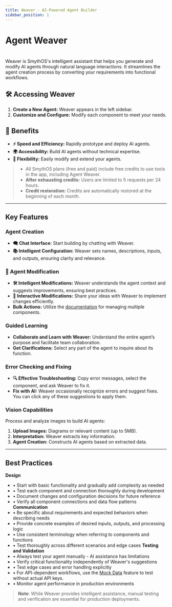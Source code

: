 ```yaml
---
title: Weaver - AI-Powered Agent Builder
sidebar_position: 1
---
```


# Agent Weaver

<CardGrid>
  <Card
    title="Navigation"
    description="Install and set up Weaver SDK"
    to="/docs/agent-weaver/navigation"
  />
</CardGrid>

# 
Weaver is SmythOS's intelligent assistant that helps you generate and modify AI agents through natural language interactions. It streamlines the agent creation process by converting your requirements into functional workflows.

## 🛠 Accessing Weaver

1. **Create a New Agent:** Weaver appears in the left sidebar.
2. **Customize and Configure:** Modify each component to meet your needs.

## 🎯 Benefits

- **⚡ Speed and Efficiency:** Rapidly prototype and deploy AI agents.
- **🌍 Accessibility:** Build AI agents without technical expertise.
- **🔄 Flexibility:** Easily modify and extend your agents.

>- All SmythOS plans (free and paid) include free credits to use tools in the app, including Agent Weaver.
>- **After exhausting credits:** Users are limited to 5 requests per 24 hours.
>- **Credit restoration:** Credits are automatically restored at the beginning of each month.

---

## Key Features

<Arcade src="https://demo.arcade.software/XQM8Ycf7Hh9C9PNqGxOq?embed&embed_mobile=tab&embed_desktop=inline&show_copy_link=true" title="Weaver | SmythOS" />

### Agent Creation 

- **🗨️ Chat Interface:** Start building by chatting with Weaver.
- **📚 Intelligent Configuration:** Weaver sets names, descriptions, inputs, and outputs, ensuring clarity and relevance.

### 🔧 Agent Modification

- **🛠️ Intelligent Modifications:** Weaver understands the agent context and suggests improvements, ensuring best practices.
- **💬 Interactive Modifications:** Share your ideas with Weaver to implement changes efficiently.
- **Bulk Actions:** Utilize the [documentation](core_concepts/bulk-actions) for managing multiple components.

### Guided Learning 

- **Collaborate and Learn with Weaver:** Understand the entire agent’s purpose and facilitate team collaboration.
- **Get Clarifications:** Select any part of the agent to inquire about its function.

### Error Checking and Fixing 

- **🔍 Effective Troubleshooting:** Copy error messages, select the component, and ask Weaver to fix it. 
- **Fix with AI:** Weaver occasionally recognize errors and suggest fixes. You can click any of these suggestions to apply them.

### Vision Capabilities 

Process and analyze images to build AI agents:

1. **Upload Images:** Diagrams or relevant content (up to 5MB).
2. **Interpretation:** Weaver extracts key information.
3. **Agent Creation:** Constructs AI agents based on extracted data.

---

## Best Practices

**Design**
- • Start with basic functionality and gradually add complexity as needed
- • Test each component and connection thoroughly during development
- • Document changes and configuration decisions for future reference
- • Verify all component connections and data flow patterns
**Communication**
- • Be specific about requirements and expected behaviors when describing needs
- • Provide concrete examples of desired inputs, outputs, and processing logic
- • Use consistent terminology when referring to components and functions
- • Test thoroughly across different scenarios and edge cases
**Testing and Validation**
- • Always test your agent manually - AI assistance has limitations
- • Verify critical functionality independently of Weaver's suggestions
- • Test edge cases and error handling explicitly
- • For API-dependent workflows, use the [Mock Data](components/APICall?id=mock-data) feature to test without actual API keys.
- • Monitor agent performance in production environments

> **Note**: While Weaver provides intelligent assistance, manual testing and verification are essential for production deployments.
